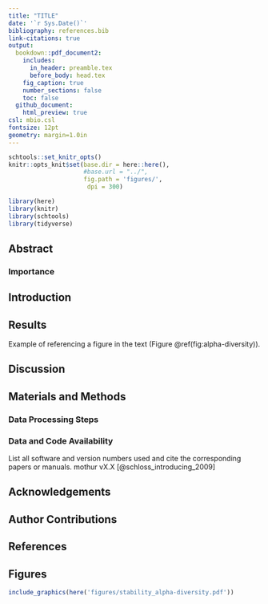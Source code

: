 ```yaml
---
title: "TITLE"
date: '`r Sys.Date()`'
bibliography: references.bib
link-citations: true
output:
  bookdown::pdf_document2:
    includes:
      in_header: preamble.tex
      before_body: head.tex
    fig_caption: true
    number_sections: false
    toc: false
  github_document:
    html_preview: true
csl: mbio.csl
fontsize: 12pt
geometry: margin=1.0in
---
```


```r
schtools::set_knitr_opts()
knitr::opts_knit$set(base.dir = here::here(), 
                     #base.url = "../",
                     fig.path = 'figures/',
                      dpi = 300)
```

```r
library(here)
library(knitr)
library(schtools)
library(tidyverse)
```

## Abstract



### Importance


\newpage

## Introduction



## Results

Example of referencing a figure in the text (Figure \@ref(fig:alpha-diversity)).


## Discussion



## Materials and Methods



### Data Processing Steps



### Data and Code Availability

List all software and version numbers used and cite the corresponding papers or manuals.
mothur vX.X [@schloss_introducing_2009]

## Acknowledgements



## Author Contributions



## References

\setlength{\parindent}{-0.25in}
\setlength{\leftskip}{0.25in}
\noindent

<div id="refs"></div>

\setlength{\parindent}{0in}
\setlength{\leftskip}{0in}

\newpage

## Figures

```r
include_graphics(here('figures/stability_alpha-diversity.pdf'))
```

